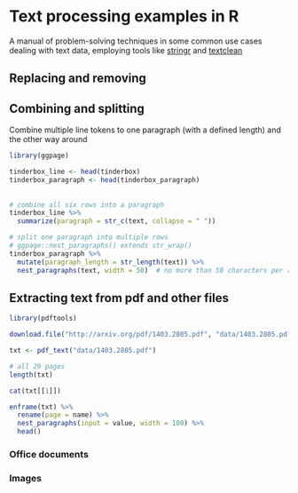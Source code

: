 

# Text processing examples in R 

 A manual of problem-solving techniques in some common use cases dealing with text data, employing tools like [stringr](https://stringr.tidyverse.org/index.html) and [textclean](https://github.com/trinker/textclean)


## Replacing and removing  

## Combining and splitting 

Combine multiple line tokens to one paragraph (with a defined length) and the other way around  

```r
library(ggpage)

tinderbox_line <- head(tinderbox)
tinderbox_paragraph <- head(tinderbox_paragraph) 
  
  
# combine all six rows into a paragraph
tinderbox_line %>% 
  summarize(paragraph = str_c(text, collapse = " "))

# split one paragraph into multiple rows 
# ggpage::nest_paragraphs() extends str_wrap()
tinderbox_paragraph %>% 
  mutate(paragraph_length = str_length(text)) %>% 
  nest_paragraphs(text, width = 50)  # no more than 50 characters per row
```

## Extracting text from pdf and other files  

```r
library(pdftools)
```

```r
download.file("http://arxiv.org/pdf/1403.2805.pdf", "data/1403.2805.pdf", mode = "wb")
```


```r
txt <- pdf_text("data/1403.2805.pdf")

# all 29 pages  
length(txt) 

cat(txt[[1]])

enframe(txt) %>% 
  rename(page = name) %>% 
  nest_paragraphs(input = value, width = 100) %>%
  head()
```

### Office documents  


### Images